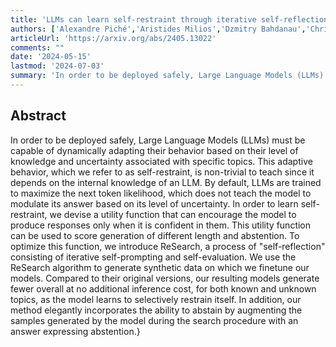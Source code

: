 ```yaml
---
title: 'LLMs can learn self-restraint through iterative self-reflection'
authors: ['Alexandre Piché','Aristides Milios','Dzmitry Bahdanau','Chris Pal']
articleUrl: 'https://arxiv.org/abs/2405.13022'
comments: ""
date: '2024-05-15'
lastmod: '2024-07-03'
summary: 'In order to be deployed safely, Large Language Models (LLMs) must be capable of dynamically adapting their behavior based on their level of knowledge and uncertainty associated with specific topics. This adaptive behavior, which we refer to as self-restraint, is non-trivial to teach since it depends on the internal knowledge of an LLM. By default, LLMs are trained to maximize the next token likelihood, which does not teach the model to modulate its answer based on its level of uncertainty. In order to learn self-restraint, we devise a utility function that can encourage the model to produce responses only when it is confident in them. This utility function can be used to score generation of different length and abstention. To optimize this function, we introduce ReSearch, a process of "self-reflection" consisting of iterative self-prompting and self-evaluation. We use the ReSearch algorithm to generate synthetic data on which we finetune our models. Compared to their original versions, our resulting models generate fewer overall at no additional inference cost, for both known and unknown topics, as the model learns to selectively restrain itself. In addition, our method elegantly incorporates the ability to abstain by augmenting the samples generated by the model during the search procedure with an answer expressing abstention.'
---
```


## Abstract

In order to be deployed safely, Large Language Models (LLMs) must be capable of dynamically adapting their behavior based on their level of knowledge and uncertainty associated with specific topics. This adaptive behavior, which we refer to as self-restraint, is non-trivial to teach since it depends on the internal knowledge of an LLM. By default, LLMs are trained to maximize the next token likelihood, which does not teach the model to modulate its answer based on its level of uncertainty. In order to learn self-restraint, we devise a utility function that can encourage the model to produce responses only when it is confident in them. This utility function can be used to score generation of different length and abstention. To optimize this function, we introduce ReSearch, a process of "self-reflection" consisting of iterative self-prompting and self-evaluation. We use the ReSearch algorithm to generate synthetic data on which we finetune our models. Compared to their original versions, our resulting models generate fewer overall at no additional inference cost, for both known and unknown topics, as the model learns to selectively restrain itself. In addition, our method elegantly incorporates the ability to abstain by augmenting the samples generated by the model during the search procedure with an answer expressing abstention.}

